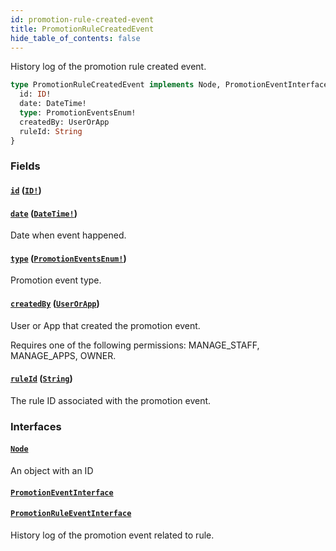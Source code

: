 ```yaml
---
id: promotion-rule-created-event
title: PromotionRuleCreatedEvent
hide_table_of_contents: false
---
```


History log of the promotion rule created event.

```graphql
type PromotionRuleCreatedEvent implements Node, PromotionEventInterface, PromotionRuleEventInterface {
  id: ID!
  date: DateTime!
  type: PromotionEventsEnum!
  createdBy: UserOrApp
  ruleId: String
}
```

### Fields

#### [`id`](#) ([`ID!`](../../../developer/api-reference/scalars/id))

#### [`date`](#) ([`DateTime!`](../../../developer/api-reference/scalars/date-time))

Date when event happened.

#### [`type`](#) ([`PromotionEventsEnum!`](../../../developer/api-reference/enums/promotion-events-enum))

Promotion event type.

#### [`createdBy`](#) ([`UserOrApp`](../../../developer/api-reference/unions/user-or-app))

User or App that created the promotion event.

Requires one of the following permissions: MANAGE_STAFF, MANAGE_APPS, OWNER.

#### [`ruleId`](#) ([`String`](../../../developer/api-reference/scalars/string))

The rule ID associated with the promotion event.

### Interfaces

#### [`Node`](../../../developer/api-reference/interfaces/node)

An object with an ID

#### [`PromotionEventInterface`](../../../developer/api-reference/interfaces/promotion-event-interface)

#### [`PromotionRuleEventInterface`](../../../developer/api-reference/interfaces/promotion-rule-event-interface)

History log of the promotion event related to rule.
